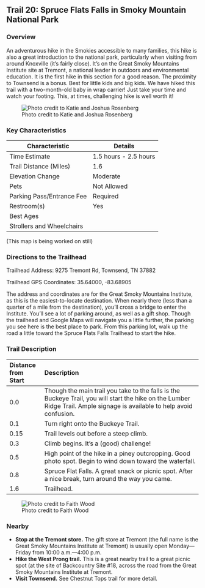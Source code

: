 ## Trail 20: Spruce Flats Falls in Smoky Mountain National Park

### Overview

An adventurous hike in the Smokies accessible to many families, this hike is also a great introduction to the national park, particularly when visiting from around Knoxville (it's fairly close). It's on the Great Smoky Mountains Institute site at Tremont, a national leader in outdoors and environmental education. It is the first hike in this section for a good reason. The proximity to Townsend is a bonus. Best for little kids and big kids. We have hiked this trail with a two-month-old baby in wrap carrier! Just take your time and watch your footing. This, at times, challenging hike is well worth it!

![Photo credit to Katie and Joshua Rosenberg](img/trail-20-figure-01.jpg)

### Key Characteristics

| **Characteristic**        | **Details**           |
|---------------------------|-----------------------|
| Time Estimate             | 1.5 hours - 2.5 hours |
| Trail Distance (Miles)    | 1.6                   |
| Elevation Change          | Moderate              |
| Pets                      | Not Allowed           |
| Parking Pass/Entrance Fee | Required              |
| Restroom(s)               | Yes                   |
| Best Ages                 |                       |
| Strollers and Wheelchairs |                       |

(This map is being worked on still) <!-- ![](maps/trail-20-map.jpeg) -->

### Directions to the Trailhead

Trailhead Address: 9275 Tremont Rd, Townsend, TN 37882

Trailhead GPS Coordinates: 35.64000, -83.68905

The address and coordinates are for the Great Smoky Mountains Institute, as this is the easiest-to-locate destination. When nearly there (less than a quarter of a mile from the destination), you'll cross a bridge to enter the Institute. You'll see a lot of parking around, as well as a gift shop. Though the trailhead and Google Maps will navigate you a little further, the parking you see here is the best place to park. From this parking lot, walk up the road a little toward the Spruce Flats Falls Trailhead to start the hike.

### Trail Description

| Distance from Start | Description                                                                                                                                                              |
|:------------|:---------------------------------------------------------|
| 0.0                 | Though the main trail you take to the falls is the Buckeye Trail, you will start the hike on the Lumber Ridge Trail. Ample signage is available to help avoid confusion. |
| 0.1                 | Turn right onto the Buckeye Trail.                                                                                                                                       |
| 0.15                | Trail levels out before a steep climb.                                                                                                                                   |
| 0.3                 | Climb begins. It's a (good) challenge!                                                                                                                                   |
| 0.5                 | High point of the hike in a piney outcropping. Good photo spot. Begin to wind down toward the waterfall.                                                                 |
| 0.8                 | Spruce Flat Falls. A great snack or picnic spot. After a nice break, turn around the way you came.                                                                       |
| 1.6                 | Trailhead.                                                                                                                                                               |

![Photo credit to Faith Wood](img/spruce-flats-kids.jpg)

### Nearby

-   **Stop at the Tremont store.** The gift store at Tremont (the full name is the Great Smoky Mountains Institute at Tremont) is usually open Monday—Friday from 10:00 a.m.—4:00 p.m.
-   **Hike the West Prong trail.** This is a great nearby trail to a great picnic spot (at the site of Backcountry Site #18, across the road from the Great Smoky Mountains Institute at Tremont.
-   **Visit Townsend.** See Chestnut Tops trail for more detail.
